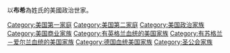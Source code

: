 {{Catnav|頁面分類|人物|各國人物|美国人|美国家族}}
{{Catnav|頁面分類|人物|各職業人物|政治人物}}
{{Catnav|頁面分類|...|家世與傳承|家族|美国家族}}

以'''布希'''為姓氏的美國政治世家。
{{Commonscat|Bush family}}

[[Category:美国第一家庭|Category:美国第一家庭]]
[[Category:美国第二家庭|Category:美国第二家庭]]
[[Category:美国政治家族|Category:美国政治家族]]
[[Category:美国商业家族|Category:美国商业家族]]
[[Category:有英格兰血统的美国家族|Category:有英格兰血统的美国家族]]
[[Category:有苏格兰－爱尔兰血统的美国家族|Category:有苏格兰－爱尔兰血统的美国家族]]
[[Category:德国血统美国家族|Category:德国血统美国家族]]
[[Category:圣公会家族|Category:圣公会家族]]